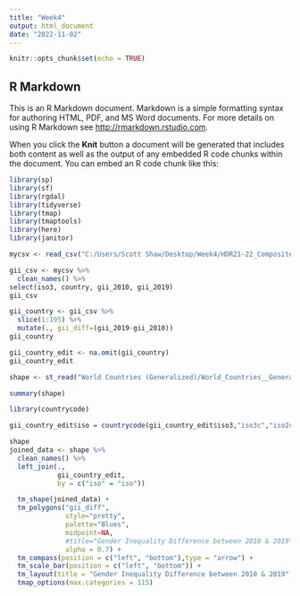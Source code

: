 ```yaml
---
title: "Week4"
output: html_document
date: "2022-11-02"
---
```


```r
knitr::opts_chunk$set(echo = TRUE)
```

## R Markdown

This is an R Markdown document. Markdown is a simple formatting syntax for authoring HTML, PDF, and MS Word documents. For more details on using R Markdown see <http://rmarkdown.rstudio.com>.

When you click the **Knit** button a document will be generated that includes both content as well as the output of any embedded R code chunks within the document. You can embed an R code chunk like this:

```r
library(sp)
library(sf)
library(rgdal)
library(tidyverse)
library(tmap)
library(tmaptools)
library(here)
library(janitor)
```

```r
mycsv <- read_csv("C:/Users/Scott Shaw/Desktop/Week4/HDR21-22_Composite_indices_complete_time_series.csv")
```

```r
gii_csv <- mycsv %>%
  clean_names() %>%
select(iso3, country, gii_2010, gii_2019)
gii_csv
```

```r
gii_country <- gii_csv %>%
  slice(1:195) %>%
  mutate(., gii_diff=(gii_2019-gii_2010))
gii_country
```

```r
gii_country_edit <- na.omit(gii_country)
gii_country_edit
```

```r
shape <- st_read("World Countries (Generalized)/World_Countries__Generalized_.shp")
```

```r
summary(shape)
```

```r
library(countrycode)
```

```r
gii_country_edit$iso = countrycode(gii_country_edit$iso3,"iso3c","iso2c")
```

```r
shape
joined_data <- shape %>% 
  clean_names() %>%
  left_join(., 
            gii_country_edit,
            by = c("iso" = "iso"))
```

```r
  tm_shape(joined_data) + 
  tm_polygons("gii_diff", 
              style="pretty",
              palette="Blues",
              midpoint=NA,
              #title="Gender Inequality Difference between 2010 & 2019",
              alpha = 0.7) + 
  tm_compass(position = c("left", "bottom"),type = "arrow") + 
  tm_scale_bar(position = c("left", "bottom")) +
  tm_layout(title = "Gender Inequality Difference between 2010 & 2019", legend.position = c("right", "bottom")) +
  tmap_options(max.categories = 115)
```
